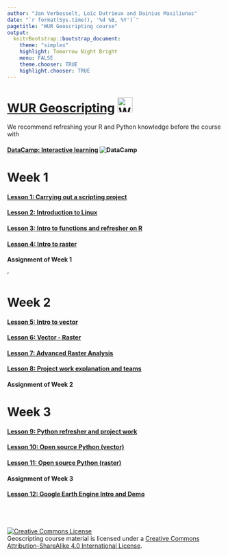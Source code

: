 ```yaml
---
author: "Jan Verbesselt, Loïc Dutrieux and Dainius Masiliunas"
date: "`r format(Sys.time(), '%d %B, %Y')`"
pagetitle: "WUR Geoscripting course"
output:
  knitrBootstrap::bootstrap_document:
    theme: "simplex"
    highlight: Tomorrow Night Bright
    menu: FALSE
    theme.chooser: TRUE
    highlight.chooser: TRUE
---
```


# [WUR Geoscripting](https://geoscripting-wur.github.io/) <img src="https://www.wur.nl/upload/5e55a1d9-47c3-4149-9384-26d5147ee2d7_WUR_RGB_standard.png" alt="WUR logo" style="height: 35px;"/>


We recommend refreshing your R and Python knowledge before the course with

#### [DataCamp: Interactive learning ](https://www.datacamp.com/) ![DataCamp](logo-slogan.png)


# Week 1


#### [Lesson 1: Carrying out a scripting project](http://geoscripting-wur.github.io/RProjectManagement)
#### [Lesson 2: Introduction to Linux](http://geoscripting-wur.github.io/Intro2Linux)
#### [Lesson 3: Intro to functions and refresher on R](https://geoscripting-wur.github.io/Scripting4GeoIntro/)
#### [Lesson 4: Intro to raster](http://geoscripting-wur.github.io/IntroToRaster)
#### Assignment of Week 1
<!--#### [Lesson 2: Overview of R for geoscripting](https://geoscripting-wur.github.io/Scripting4Geo/)-->'

# Week 2
#### [Lesson 5: Intro to vector](https://geoscripting-wur.github.io/IntroToVector/)
#### [Lesson 6: Vector - Raster](http://geoscripting-wur.github.io/VectorRaster/)
#### [Lesson 7: Advanced Raster Analysis](https://geoscripting-wur.github.io/AdvancedRasterAnalysis/)
#### [Lesson 8: Project work explanation and teams](https://geoscripting-wur.github.io/ProjectIntro/)
#### Assignment of Week 2

# Week 3
#### [Lesson 9: Python refresher and project work](https://geoscripting-wur.github.io/PythonRefresher/)
#### [Lesson 10: Open source Python (vector)](https://geoscripting-wur.github.io/PythonVector/)
#### [Lesson 11: Open source Python (raster)](https://geoscripting-wur.github.io/PythonRaster/)
#### Assignment of Week 3
#### [Lesson 12: Google Earth Engine Intro and Demo](https://geoscripting-wur.github.io/Earth_Engine/)
<!-- #### [Lesson 14: Web harvesting; dealing with twitter data via Python](https://geoscripting-wur.github.io/PythonTwitter/) -->
<!-- #### [Lesson 15: Webmapping demo](nens.html) -->

<br /><br /><br /><a rel="license" href="http://creativecommons.org/licenses/by-sa/4.0/"><img alt="Creative Commons License" style="border-width:0" src="https://i.creativecommons.org/l/by-sa/4.0/88x31.png" /></a><br /><span xmlns:dct="http://purl.org/dc/terms/" href="http://purl.org/dc/dcmitype/Text" property="dct:title" rel="dct:type">Geoscripting course material</span> is licensed under a <a rel="license" href="http://creativecommons.org/licenses/by-sa/4.0/">Creative Commons Attribution-ShareAlike 4.0 International License</a>.
